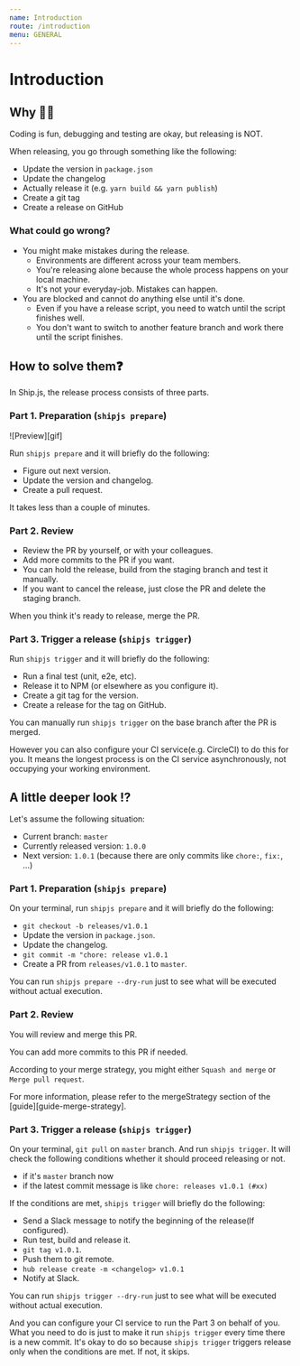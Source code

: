 ```yaml
---
name: Introduction
route: /introduction
menu: GENERAL
---
```



<div>
  <GitHubButton
    type="stargazers"
    size="large"
    namespace="algolia"
    repo="shipjs"
  />
</div>

# Introduction

## Why 🤷🏻‍

Coding is fun, debugging and testing are okay, but releasing is NOT.

When releasing, you go through something like the following:

- Update the version in `package.json`
- Update the changelog
- Actually release it (e.g. `yarn build && yarn publish`)
- Create a git tag
- Create a release on GitHub

### What could go wrong?

- You might make mistakes during the release.
  - Environments are different across your team members.
  - You're releasing alone because the whole process happens on your local machine.
  - It's not your everyday-job. Mistakes can happen.
- You are blocked and cannot do anything else until it's done.
  - Even if you have a release script, you need to watch until the script finishes well.
  - You don't want to switch to another feature branch and work there until the script finishes.

## How to solve them❓

In Ship.js, the release process consists of three parts.

### Part 1. Preparation (`shipjs prepare`)

![Preview][gif]

Run `shipjs prepare` and it will briefly do the following:

- Figure out next version.
- Update the version and changelog.
- Create a pull request.

It takes less than a couple of minutes.

### Part 2. Review

- Review the PR by yourself, or with your colleagues.
- Add more commits to the PR if you want.
- You can hold the release, build from the staging branch and test it manually.
- If you want to cancel the release, just close the PR and delete the staging branch.

When you think it's ready to release, merge the PR.

### Part 3. Trigger a release (`shipjs trigger`)

Run `shipjs trigger` and it will briefly do the following:

- Run a final test (unit, e2e, etc).
- Release it to NPM (or elsewhere as you configure it).
- Create a git tag for the version.
- Create a release for the tag on GitHub.

You can manually run `shipjs trigger` on the base branch after the PR is merged.

However you can also configure your CI service(e.g. CircleCI) to do this for you. It means the longest process is on the CI service asynchronously, not occupying your working environment.

## A little deeper look ⁉️

Let's assume the following situation:

- Current branch: `master`
- Currently released version: `1.0.0`
- Next version: `1.0.1` (because there are only commits like `chore:`, `fix:`, ...)

### Part 1. Preparation (`shipjs prepare`)

On your terminal, run `shipjs prepare` and it will briefly do the following:

- `git checkout -b releases/v1.0.1`
- Update the version in `package.json`.
- Update the changelog.
- `git commit -m "chore: release v1.0.1`
- Create a PR from `releases/v1.0.1` to `master`.

You can run `shipjs prepare --dry-run` just to see what will be executed without actual execution.

### Part 2. Review

You will review and merge this PR.

You can add more commits to this PR if needed.

According to your merge strategy, you might either `Squash and merge` or `Merge pull request`.

For more information, please refer to the mergeStrategy section of the [guide][guide-merge-strategy].

### Part 3. Trigger a release (`shipjs trigger`)

On your terminal, `git pull` on `master` branch. And run `shipjs trigger`. It will check the following conditions whether it should proceed releasing or not.

- if it's `master` branch now
- if the latest commit message is like `chore: releases v1.0.1 (#xx)`

If the conditions are met, `shipjs trigger` will briefly do the following:

- Send a Slack message to notify the beginning of the release(If configured).
- Run test, build and release it.
- `git tag v1.0.1`.
- Push them to git remote.
- `hub release create -m <changelog> v1.0.1`
- Notify at Slack.

You can run `shipjs trigger --dry-run` just to see what will be executed without actual execution.

And you can configure your CI service to run the Part 3 on behalf of you. What you need to do is just to make it run `shipjs trigger` every time there is a new commit. It's okay to do so because `shipjs trigger` triggers release only when the conditions are met. If not, it skips.
